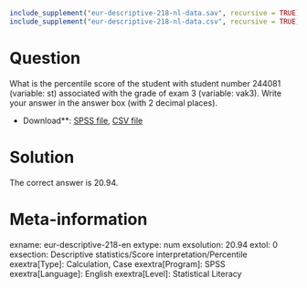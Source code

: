 ```r
include_supplement("eur-descriptive-218-nl-data.sav", recursive = TRUE)
include_supplement("eur-descriptive-218-nl-data.csv", recursive = TRUE)
```

Question
========
What is the percentile score of the student with student number 244081 (variable: st) associated with the grade of exam 3 (variable: vak3). Write your answer in the answer box (with 2 decimal places).

* Download**: [SPSS file](eur-descriptive-218-nl-data.sav), [CSV file](eur-descriptive-218-nl-data.csv)


Solution
========
The correct answer is 20.94.

Meta-information
================
exname: eur-descriptive-218-en
extype: num
exsolution: 20.94
extol: 0
exsection: Descriptive statistics/Score interpretation/Percentile
exextra[Type]: Calculation, Case
exextra[Program]: SPSS
exextra[Language]: English
exextra[Level]: Statistical Literacy
